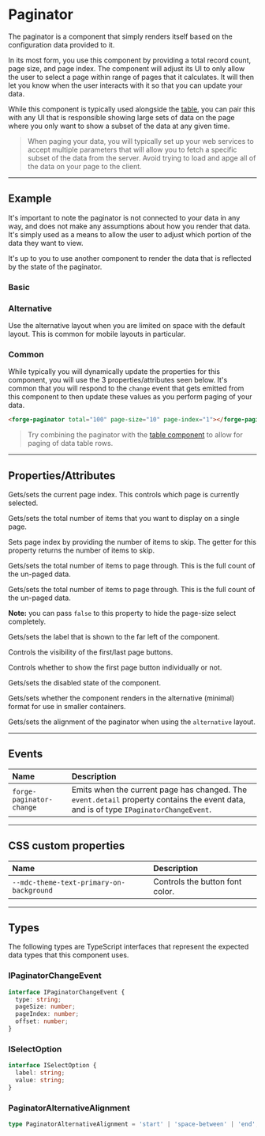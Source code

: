 
<PageSection>

# Paginator

The paginator is a component that simply renders itself based on the configuration data provided to it.

In its most form, you use this component by providing a total record count, page size, and page index. The component will adjust its UI to only allow the user
to select a page within range of pages that it calculates. It will then let you know when the user interacts with it so that you can update your data.

While this component is typically used alongside the [table](?path=/story/components-table--default), you can pair this with any UI that is responsible showing large sets of
data on the page where you only want to show a subset of the data at any given time.

> When paging your data, you will typically set up your web services to accept multiple parameters that will allow you to fetch a specific subset of the data from the server.
> Avoid trying to load and apge all of the data on your page to the client.

</PageSection>

---

<PageSection>

## Example

It's important to note the paginator is not connected to your data in any way, and does not make any assumptions about how you render that data. It's simply
used as a means to allow the user to adjust which portion of the data they want to view.

It's up to you to use another component to render the data that is reflected by the state of the paginator.

### Basic

<LiveDemo codeHtml={PaginatorDefaultHtml()}>
  <PaginatorDemo/>
</LiveDemo>

### Alternative

Use the alternative layout when you are limited on space with the default layout. This is common for mobile layouts in particular.

<LiveDemo codeHtml={PaginatorAlternativeHtml()}>
  <PaginatorDemo alternative={true}/>
</LiveDemo>

### Common

While typically you will dynamically update the properties for this component, you will use the 3 properties/attributes seen below. It's common that
you will respond to the `change` event that gets emitted from this component to then update these values as you perform paging of your data.

```html
<forge-paginator total="100" page-size="10" page-index="1"></forge-paginator>
```

> Try combining the paginator with the [table component](?path=/story/components-table--default) to allow for paging of data table rows.

</PageSection>

---

<PageSection>

## Properties/Attributes

<PropertyDef name="pageIndex" type="number" defaultValue="0">

  Gets/sets the current page index. This controls which page is currently selected.

</PropertyDef>

<PropertyDef name="pageSize" type="number" defaultValue="25">

  Gets/sets the total number of items that you want to display on a single page.

</PropertyDef>

<PropertyDef name="offset" type="number" defaultValue="0">

  Sets page index by providing the number of items to skip. The getter for this property returns the number of items to skip.

</PropertyDef>

<PropertyDef name="total" type="number" defaultValue="0">

  Gets/sets the total number of items to page through. This is the full count of the un-paged data.

</PropertyDef>

<PropertyDef name="pageSizeOptions" type="number[] | boolean" defaultValue="[5, 15, 25, 50, 100]">

  Gets/sets the total number of items to page through. This is the full count of the un-paged data.

  **Note:** you can pass `false` to this property to hide the page-size select completely.

</PropertyDef>

<PropertyDef name="label" type="string" defaultValue="Rows per page:">

  Gets/sets the label that is shown to the far left of the component.

</PropertyDef>

<PropertyDef name="firstLast" type="boolean" defaultValue="false">

  Controls the visibility of the first/last page buttons.

</PropertyDef>

<PropertyDef name="first" type="boolean" defaultValue="false">

  Controls whether to show the first page button individually or not.

</PropertyDef>

<PropertyDef name="disabled" type="boolean" defaultValue="false">

  Gets/sets the disabled state of the component.

</PropertyDef>

<PropertyDef name="alternative" type="boolean" defaultValue="false">

  Gets/sets whether the component renders in the alternative (minimal) format for use in smaller containers.

</PropertyDef>

<PropertyDef name="alignment" type="PaginatorAlternativeAlignment" defaultValue="'space-between'">

  Gets/sets the alignment of the paginator when using the `alternative` layout.

</PropertyDef>

</PageSection>

---

<PageSection>

## Events

| Name                              | Description
| :---------------------------------| :-----------------
| `forge-paginator-change`            | Emits when the current page has changed. The `event.detail` property contains the event data, and is of type `IPaginatorChangeEvent`.

</PageSection>

---

<PageSection>

## CSS custom properties

| Name                                              | Description
| :-------------------------------------------------| :-----------------
| `--mdc-theme-text-primary-on-background`          | Controls the button font color.   

</PageSection>

---

<PageSection>

## Types

The following types are TypeScript interfaces that represent the expected data types that this component uses.

### IPaginatorChangeEvent

```typescript
interface IPaginatorChangeEvent {
  type: string;
  pageSize: number;
  pageIndex: number;
  offset: number;
}
```

### ISelectOption

```typescript
interface ISelectOption {
  label: string;
  value: string;
}
```

### PaginatorAlternativeAlignment

```typescript
type PaginatorAlternativeAlignment = 'start' | 'space-between' | 'end';
```

</PageSection>
